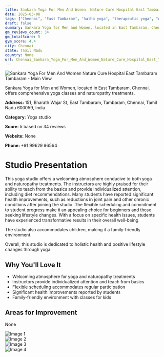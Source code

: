 ```yaml
---
title: Sankara Yoga For Men And Women  Nature Cure Hospital East Tambaram Tambaram
date: 2025-03-08
tags: ["Chennai", "East Tambaram", "hatha yoga", "therapeutic yoga", "welcoming atmosphere", "holistic health", "Chennai"]  
draft: false
summary: Sankara Yoga for Men and Women, located in East Tambaram, Chennai, offers comprehensive yoga classes and naturopathy treatments.
gm_reviews_count: 34
gm_totalScore: 5
gym_score: 4.4
city: Chennai
state: Tamil Nadu
country: None
url: Chennai_Sankara_Yoga_For_Men_And_Women_Nature_Cure_Hospital_East_Tambaram_Tambaram
---
```


<div className="aspect-[16/9] relative my-8">
  <img 
    src="https://lh5.googleusercontent.com/p/AF1QipNyhEp2sIUKK2picEg6C8D5Yse6P7mRJ9LHrj-k=w1920-h1080-k-no"
    alt="Sankara Yoga For Men And Women  Nature Cure Hospital East Tambaram Tambaram - Main View"
    className="object-cover absolute inset-0 w-full h-full rounded-lg"
  />
</div>

Sankara Yoga for Men and Women, located in East Tambaram, Chennai, offers comprehensive yoga classes and naturopathy treatments.

**Address:** 151, Bharath Wajar St, East Tambaram, Tambaram, Chennai, Tamil Nadu 600059, India

**Category:** Yoga studio

**Score:** 5 based on 34 reviews

**Website:** None

**Phone:** +91 99629 96564

# Studio Presentation

This yoga studio offers a welcoming atmosphere conducive to both yoga and naturopathy treatments. The instructors are highly praised for their ability to teach from the basics and provide individualized attention, including diet recommendations. Many students have reported significant health improvements, such as reductions in joint pain and other chronic conditions after joining the studio. The flexible scheduling and commitment to student progress make it an appealing choice for beginners and those seeking lifestyle changes. With a focus on specific health issues, students have experienced transformative results in their overall well-being.

The studio also accommodates children, making it a family-friendly environment.

Overall, this studio is dedicated to holistic health and positive lifestyle changes through yoga.

## Why You'll Love It

- Welcoming atmosphere for yoga and naturopathy treatments
- Instructors provide individualized attention and teach from basics
- Flexible scheduling accommodates regular participation
- Significant health improvements reported by students
- Family-friendly environment with classes for kids

## Areas for Improvement

None

<div className="grid grid-cols-1 xl:grid-cols-2 gap-4 my-8">
<div className="aspect-[4/3] relative"><img src="https://lh5.googleusercontent.com/p/AF1QipPNgg23wwBGGqPvSW8jroemkyoecKi-IE-sr7xt=w1920-h1080-k-no" alt="Image 1" className="object-cover absolute inset-0 w-full h-full rounded-lg" /></div>
<div className="aspect-[4/3] relative"><img src="https://lh5.googleusercontent.com/p/AF1QipO3JcHlHVDU0iaY6hjBnqXFgpXUMk1R9Cy3RMgU=w1920-h1080-k-no" alt="Image 2" className="object-cover absolute inset-0 w-full h-full rounded-lg" /></div>
<div className="aspect-[4/3] relative"><img src="https://lh5.googleusercontent.com/p/AF1QipOGOI6SGkfEdKD_A2ottbJhA5TIgEO7QnqPbwAB=w1920-h1080-k-no" alt="Image 3" className="object-cover absolute inset-0 w-full h-full rounded-lg" /></div>
<div className="aspect-[4/3] relative"><img src="https://lh5.googleusercontent.com/p/AF1QipMxIIqTwRPRoREFgvcg9AwdwRqjX3wZ0l4BmBwt=w1920-h1080-k-no" alt="Image 4" className="object-cover absolute inset-0 w-full h-full rounded-lg" /></div>
</div>